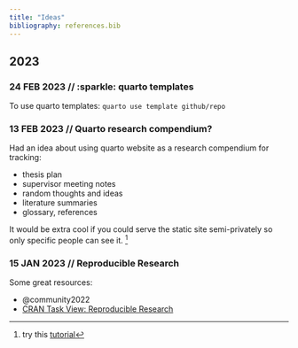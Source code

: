 ```yaml
---
title: "Ideas"
bibliography: references.bib
---
```


## 2023

### 24 FEB 2023 // :sparkle: quarto templates

To use quarto templates: `quarto use template github/repo`

### 13 FEB 2023 // Quarto research compendium?

Had an idea about using quarto website as a research compendium for tracking:

-   thesis plan
-   supervisor meeting notes
-   random thoughts and ideas
-   literature summaries
-   glossary, references

It would be extra cool if you could serve the static site semi-privately so only specific people can see it. [^1]

[^1]: try this [tutorial](https://github.com/cynthiahqy/oauth-tutorial)

### 15 JAN 2023 // Reproducible Research

Some great resources:

-   @community2022
-   [CRAN Task View: Reproducible Research](https://cran.r-project.org/web/views/ReproducibleResearch.html)
